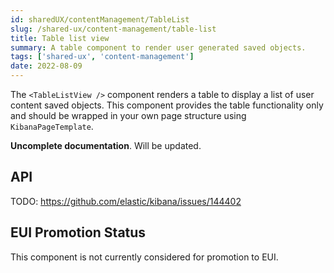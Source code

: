 ```yaml
---
id: sharedUX/contentManagement/TableList
slug: /shared-ux/content-management/table-list
title: Table list view
summary: A table component to render user generated saved objects.
tags: ['shared-ux', 'content-management']
date: 2022-08-09
---
```


The `<TableListView />` component renders a table to display a list of user content saved objects. This component provides the table functionality only and should be wrapped in your own page structure using `KibanaPageTemplate`.

**Uncomplete documentation**. Will be updated.

## API

TODO: https://github.com/elastic/kibana/issues/144402

## EUI Promotion Status

This component is not currently considered for promotion to EUI.
